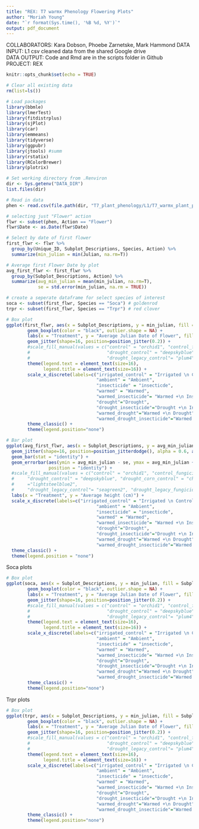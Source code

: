 ```yaml
---
title: "REX: T7 warmx Phenology Flowering Plots"
author: "Moriah Young"
date: "`r format(Sys.time(), '%B %d, %Y')`"
output: pdf_document
---
```


COLLABORATORS: Kara Dobson, Phoebe Zarnetske, Mark Hammond
DATA INPUT:  L1 csv cleaned data from the shared Google drive  
DATA OUTPUT: Code and Rmd are in the scripts folder in Github  
PROJECT: REX  

```r
knitr::opts_chunk$set(echo = TRUE)
```

```r
# Clear all existing data
rm(list=ls())

# Load packages
library(bbmle)
library(lmerTest)
library(fitdistrplus)
library(sjPlot)
library(car)
library(emmeans)
library(tidyverse)
library(ggpubr)
library(jtools) #summ 
library(rstatix)
library(RColorBrewer)
library(plotrix)

# Set working directory from .Renviron
dir <- Sys.getenv("DATA_DIR")
list.files(dir)

# Read in data
phen <- read.csv(file.path(dir, "T7_plant_phenology/L1/T7_warmx_plant_phenology_2021_L1.csv"))

# selecting just "Flower" action 
flwr <- subset(phen, Action == "Flower")
flwr$Date <- as.Date(flwr$Date)
```

```r
# Select by date of first flower
first_flwr <- flwr %>%
  group_by(Unique_ID, Subplot_Descriptions, Species, Action) %>%
  summarize(min_julian = min(Julian, na.rm=T))

# Average first Flower Date by plot
avg_first_flwr <- first_flwr %>%
  group_by(Subplot_Descriptions, Action) %>%
  summarize(avg_min_julian = mean(min_julian, na.rm=T),
            se = std.error(min_julian, na.rm = TRUE))

# create a seperate dataframe for select species of interest
soca <- subset(first_flwr, Species == "Soca") # goldenrod
trpr <- subset(first_flwr, Species == "Trpr") # red clover
```

```r
# Box plot
ggplot(first_flwr, aes(x = Subplot_Descriptions, y = min_julian, fill = Subplot_Descriptions)) +
        geom_boxplot(color = "black", outlier.shape = NA) +
        labs(x = "Treatment", y = "Average Julian Date of Flower", fill = "Subplot_Descriptions") +
        geom_jitter(shape=16, position=position_jitter(0.2)) +
        #scale_fill_manual(values = c("control" = "orchid1", "control_fungicide" = "cyan2", 
        #                             "drought_control" = "deepskyblue", "drought_fungicide" = "deeppink",
        #                             "drought_legacy_control"= "plum4", "drought_legacy_fungicide"= "blue2")) +
        theme(legend.text = element_text(size=16),
              legend.title = element_text(size=16)) +
        scale_x_discrete(labels=c("irrigated_control" = "Irrigated \n Control",
                                  "ambient" = "Ambient",
                                  "insecticide" = "insecticde",
                                  "warmed" = "Warmed",
                                  "warmed_insecticide"= "Warmed +\n Insecticide",   
                                  "drought"="Drought",
                                  "drought_insecticide"="Drought +\n Insecticide",
                                  "warmed_drought"="Warmed +\n Drought",
                                  "warmed_drought_insecticide"="Warmed +\n Drought +\n Insecticide")) +
        theme_classic() +
        theme(legend.position="none")

# Bar plot 
ggplot(avg_first_flwr, aes(x = Subplot_Descriptions, y = avg_min_julian, fill = Subplot_Descriptions)) +
  geom_jitter(shape=16, position=position_jitterdodge(), alpha = 0.6, aes(colour = Subplot_Descriptions)) +
  geom_bar(stat = "identity") +
  geom_errorbar(aes(ymin = avg_min_julian - se, ymax = avg_min_julian + se), width = 0.2,
                position = "identity") +
  #scale_fill_manual(values = c("control" = "orchid1", "control_fungicide" = "cyan2", 
  #     "drought_control" = "deepskyblue", "drought_corn_control" = "chartreuse1", "drought_fungicide"
  #     ="lightsteelblue2",
  #     "drought_legacy_control"= "seagreen2", "drought_legacy_fungicide"= "turquoise")) +
  labs(x = "Treatment", y = "Average height (cm)") +
  scale_x_discrete(labels=c("irrigated_control" = "Irrigated \n Control",
                                  "ambient" = "Ambient",
                                  "insecticide" = "insecticde",
                                  "warmed" = "Warmed",
                                  "warmed_insecticide"= "Warmed +\n Insecticide",   
                                  "drought"="Drought",
                                  "drought_insecticide"="Drought +\n Insecticide",
                                  "warmed_drought"="Warmed +\n Drought",
                                  "warmed_drought_insecticide"="Warmed +\n Drought +\n Insecticide")) +
  theme_classic() +
  theme(legend.position = "none")
```
Soca plots
```r
# Box plot
ggplot(soca, aes(x = Subplot_Descriptions, y = min_julian, fill = Subplot_Descriptions)) +
        geom_boxplot(color = "black", outlier.shape = NA) +
        labs(x = "Treatment", y = "Average Julian Date of Flower", fill = "Subplot_Descriptions") +
        geom_jitter(shape=16, position=position_jitter(0.2)) +
        #scale_fill_manual(values = c("control" = "orchid1", "control_fungicide" = "cyan2", 
        #                             "drought_control" = "deepskyblue", "drought_fungicide" = "deeppink",
        #                             "drought_legacy_control"= "plum4", "drought_legacy_fungicide"= "blue2")) +
        theme(legend.text = element_text(size=16),
              legend.title = element_text(size=16)) +
        scale_x_discrete(labels=c("irrigated_control" = "Irrigated \n Control",
                                  "ambient" = "Ambient",
                                  "insecticide" = "insecticde",
                                  "warmed" = "Warmed",
                                  "warmed_insecticide"= "Warmed +\n Insecticide",   
                                  "drought"="Drought",
                                  "drought_insecticide"="Drought +\n Insecticide",
                                  "warmed_drought"="Warmed +\n Drought",
                                  "warmed_drought_insecticide"="Warmed +\n Drought +\n Insecticide")) +
        theme_classic() +
        theme(legend.position="none")
```


Trpr plots
```r
# Box plot
ggplot(trpr, aes(x = Subplot_Descriptions, y = min_julian, fill = Subplot_Descriptions)) +
        geom_boxplot(color = "black", outlier.shape = NA) +
        labs(x = "Treatment", y = "Average Julian Date of Flower", fill = "Subplot_Descriptions") +
        geom_jitter(shape=16, position=position_jitter(0.2)) +
        #scale_fill_manual(values = c("control" = "orchid1", "control_fungicide" = "cyan2", 
        #                             "drought_control" = "deepskyblue", "drought_fungicide" = "deeppink",
        #                             "drought_legacy_control"= "plum4", "drought_legacy_fungicide"= "blue2")) +
        theme(legend.text = element_text(size=16),
              legend.title = element_text(size=16)) +
        scale_x_discrete(labels=c("irrigated_control" = "Irrigated \n Control",
                                  "ambient" = "Ambient",
                                  "insecticide" = "insecticde",
                                  "warmed" = "Warmed",
                                  "warmed_insecticide"= "Warmed +\n Insecticide",   
                                  "drought"="Drought",
                                  "drought_insecticide"="Drought +\n Insecticide",
                                  "warmed_drought"="Warmed +\n Drought",
                                  "warmed_drought_insecticide"="Warmed +\n Drought +\n Insecticide")) +
        theme_classic() +
        theme(legend.position="none")
```

